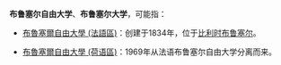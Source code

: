 '''布鲁塞尔自由大学'''、'''布鲁塞尔大学'''，可能指：

* [[布魯塞爾自由大學_(法語區)|布魯塞爾自由大學 (法語區)]]：创建于1834年，位于[[比利时|比利时]][[布鲁塞尔|布鲁塞尔]]。

* [[布魯塞爾自由大學_(荷语區)|布魯塞爾自由大學 (荷语區)]]：1969年从法语布鲁塞尔自由大学分离而来。

{{disambig}}